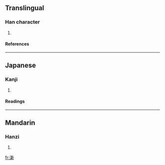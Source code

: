 ==Translingual==
===Han character===
{{Han char|rn=85|rad=水|as=13|sn=16|four=|canj=水卜木中 (EYDL), X水卜木中 (XEYDL)}}
# {{defn|Han|sort=水13}}
====References====
{{Han ref|kx=0653.300|dkj=18415|hdz=31764.020|uh=6FB5|ud=28597}}

----
==Japanese==
===Kanji===
{{ja-kanji|grade=|rs=水13}}
# {{defn|Japanese}} 
====Readings====
{{ja-readings|on=[[しん]] (shin)|kun=}}

----
==Mandarin==
===Hanzi===
{{cmn-hanzi|pin=[[zhēn]] (zhen1)|wg=chen<sup>1</sup>}}
# {{defn|Mandarin}}

[[fr:澵]]